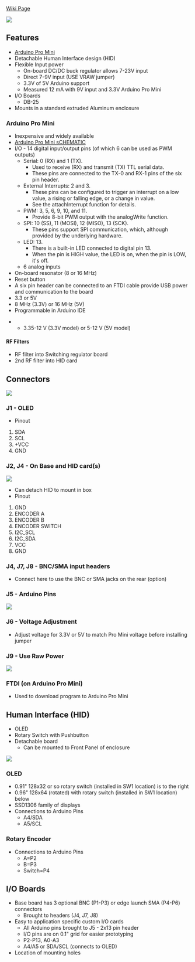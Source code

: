 [http://land-boards.com/blwiki/index.php?title=ArduinoInABox Wiki Page]

<img src="http://land-boards.com/blwiki/images/f/f9/ArduinoInABox-P18170_720px.jpg"></img>

== Features ==

* [https://www.arduino.cc/en/pmwiki.php?n=Main/ArduinoBoardProMini Arduino Pro Mini]
* Detachable Human Interface design (HID)
* Flexible Input power
** On-board DC/DC buck regulator allows 7-23V input
** Direct 7-9V input (USE VRAW jumper)
** 3.3V of 5V Arduino support
** Measured 12 mA with 9V input and 3.3V Arduino Pro Mini
* I/O Boards
** DB-25
* Mounts in a standard extruded Aluminum enclosure

=== Arduino Pro Mini ===

* Inexpensive and widely available
* [https://www.arduino.cc/en/uploads/Main/Arduino-Pro-Mini-schematic.pdf Arduino Pro Mini sCHEMATIC]
* I/O - 14 digital input/output pins (of which 6 can be used as PWM outputs)
** Serial: 0 (RX) and 1 (TX).
*** Used to receive (RX) and transmit (TX) TTL serial data.
*** These pins are connected to the TX-0 and RX-1 pins of the six pin header.
** External Interrupts: 2 and 3. 
*** These pins can be configured to trigger an interrupt on a low value, a rising or falling edge, or a change in value. 
*** See the attachInterrupt function for details.
** PWM: 3, 5, 6, 9, 10, and 11. 
*** Provide 8-bit PWM output with the analogWrite function.
** SPI: 10 (SS), 11 (MOSI), 12 (MISO), 13 (SCK). 
*** These pins support SPI communication, which, although provided by the underlying hardware.
** LED: 13.
*** There is a built-in LED connected to digital pin 13.
*** When the pin is HIGH value, the LED is on, when the pin is LOW, it's off.
** 6 analog inputs
* On-board resonator (8 or 16 MHz)
* Reset button
* A six pin header can be connected to an FTDI cable provide USB power and communication to the board
* 3.3 or 5V
* 8 MHz (3.3V) or 16 MHz (5V)
* Programmable in Arduino IDE

** 3.35-12 V (3.3V model) or 5-12 V (5V model)

==== RF Filters ====

* RF filter into Switching regulator board
* 2nd RF filter into HID card

== Connectors ==

<img src="http://land-boards.com/blwiki/images/1/10/ArduinoInABox_CAD_X1.png"></img>

=== J1 - OLED ===

* Pinout

# SDA
# SCL
# +VCC
# GND

=== J2, J4 - On Base and HID card(s) ===

<img src="http://land-boards.com/blwiki/images/a/a3/ARB_J2.PNG"></img>

* Can detach HID to mount in box
* Pinout

# GND
# ENCODER A
# ENCODER B
# ENCODER SWITCH
# I2C_SCL
# I2C_SDA
# VCC
# GND

=== J4, J7, J8 - BNC/SMA input headers ===

* Connect here to use the BNC or SMA jacks on the rear (option)

=== J5 - Arduino Pins ===

<img src="http://land-boards.com/blwiki/images/7/70/ARB_J5.PNG"></img>

=== J6 - Voltage Adjustment ===

* Adjust voltage for 3.3V or 5V to match Pro Mini voltage before installing jumper

=== J9 - Use Raw Power ===

<img src="http://land-boards.com/blwiki/images/2/24/AIB_J9.PNG"></img>

=== FTDI (on Arduino Pro Mini) ===

* Used to download program to Arduino Pro Mini

== Human Interface (HID) ==

* OLED
* Rotary Switch with Pushbutton
* Detachable board
** Can be mounted to Front Panel of enclosure

<IMG SRC="http://land-boards.com/blwiki/images/b/bc/HID_Connect.PNG"></IMG>

=== OLED ===

* 0.91" 128x32 or so rotary switch (installed in SW1 location) is to the right
* 0.96" 128x64 (rotated) with rotary switch (installed in SW1 location) below
* SSD1306 family of displays
* Connections to Arduino Pins
** A4/SDA
** A5/SCL

=== Rotary Encoder ===

* Connections to Arduino Pins
** A=P2
** B=P3
** Switch=P4

== I/O Boards ==

* Base board has 3 optional BNC (P1-P3) or edge launch SMA (P4-P6) connectors
** Brought to headers (J4, J7, J8)
* Easy to application specific custom I/O cards
** All Arduino pins brought to J5 - 2x13 pin header
** I/O pins are on 0.1" grid for easier prototyping
** P2-P13, A0-A3
** A4/A5 or SDA/SCL (connects to OLED)
* Location of mounting holes
